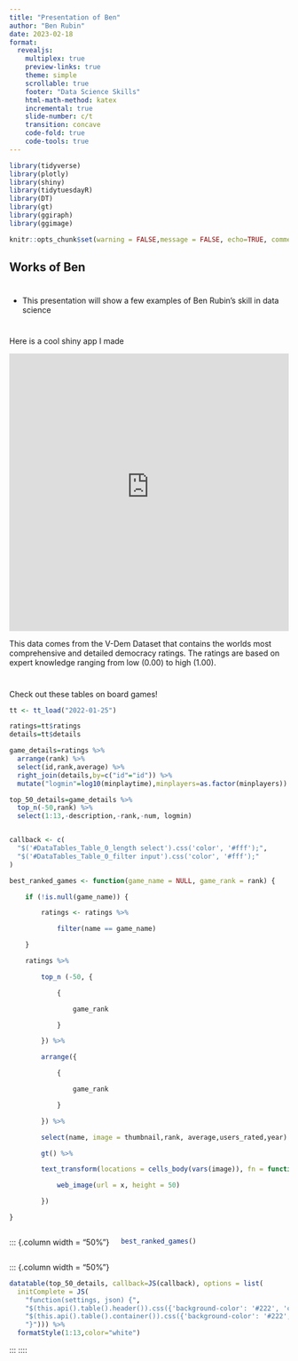 ```yaml
---
title: "Presentation of Ben"
author: "Ben Rubin"
date: 2023-02-18
format:
  revealjs:
    multiplex: true
    preview-links: true
    theme: simple
    scrollable: true
    footer: "Data Science Skills"
    html-math-method: katex
    incremental: true
    slide-number: c/t
    transition: concave
    code-fold: true
    code-tools: true
---
```


```r

library(tidyverse)
library(plotly)
library(shiny)
library(tidytuesdayR)
library(DT)
library(gt)
library(ggiraph)
library(ggimage)

knitr::opts_chunk$set(warning = FALSE,message = FALSE, echo=TRUE, comment = NA, prompt = FALSE)
```

## Works of Ben

# 

-   This presentation will show a few examples of Ben Rubin's skill in data science

# 

Here is a cool shiny app I made

```{=html}

<iframe height="500" width="100%" frameborder="no" src="https://oettj8-benjamin-rubin.shinyapps.io/freedom_index/"> </iframe>

```
This data comes from the V-Dem Dataset that contains the worlds most comprehensive and detailed democracy ratings. The ratings are based on expert knowledge ranging from low (0.00) to high (1.00).

# 

Check out these tables on board games!

```r

tt <- tt_load("2022-01-25")

ratings=tt$ratings
details=tt$details

game_details=ratings %>% 
  arrange(rank) %>%
  select(id,rank,average) %>% 
  right_join(details,by=c("id"="id")) %>% 
  mutate("logmin"=log10(minplaytime),minplayers=as.factor(minplayers))

top_50_details=game_details %>% 
  top_n(-50,rank) %>% 
  select(1:13,-description,-rank,-num, logmin)


callback <- c(
  "$('#DataTables_Table_0_length select').css('color', '#fff');",
  "$('#DataTables_Table_0_filter input').css('color', '#fff');"
)

best_ranked_games <- function(game_name = NULL, game_rank = rank) {

    if (!is.null(game_name)) {

        ratings <- ratings %>%

            filter(name == game_name)

    }

    ratings %>%

        top_n (-50, {

            {

                game_rank

            }

        }) %>%

        arrange({

            {

                game_rank

            }

        }) %>%

        select(name, image = thumbnail,rank, average,users_rated,year) %>%

        gt() %>%

        text_transform(locations = cells_body(vars(image)), fn = function(x) {

            web_image(url = x, height = 50)

        })

}
```


:::: {.columns}
::: {.column width = "50%"}

```r
best_ranked_games()
```

:::
::: {.column width = "50%"}

```r

datatable(top_50_details, callback=JS(callback), options = list(
  initComplete = JS(
    "function(settings, json) {",
    "$(this.api().table().header()).css({'background-color': '#222', 'color': '#fff'});",
    "$(this.api().table().container()).css({'background-color': '#222', 'color': '#fff'})",
    "}"))) %>% 
  formatStyle(1:13,color="white")


```

:::
::::


